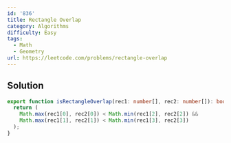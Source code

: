 ```yaml
---
id: '836'
title: Rectangle Overlap
category: Algorithms
difficulty: Easy
tags:
  - Math
  - Geometry
url: https://leetcode.com/problems/rectangle-overlap
---
```


## Solution

```typescript filename="solution.ts" copy
export function isRectangleOverlap(rec1: number[], rec2: number[]): boolean {
  return (
    Math.max(rec1[0], rec2[0]) < Math.min(rec1[2], rec2[2]) &&
    Math.max(rec1[1], rec2[1]) < Math.min(rec1[3], rec2[3])
  );
}
```
